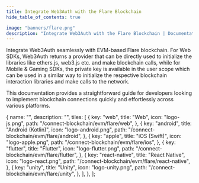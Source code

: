 ```yaml
---
title: Integrate Web3Auth with the Flare Blockchain
hide_table_of_contents: true

image: "banners/flare.png"
description: "Integrate Web3Auth with the Flare Blockchain | Documentation - Web3Auth"
---
```



<SEO
  title="Integrate Web3Auth with the Flare Blockchain"
  description="Integrate Web3Auth with the Flare Blockchain | Documentation - Web3Auth"
  image="https://web3auth.io/docs/banners/flare.png"
  slug="/connect-blockchain/evm/flare"
/>

Integrate Web3Auth seamlessly with EVM-based Flare blockchain. For Web SDKs, Web3Auth returns a
provider that can be directly used to initialize the libraries like ethers.js, web3.js etc. and make
blockchain calls, while for Mobile & Gaming SDKs, the private key is available in the user scope
which can be used in a similar way to initialize the respective blockchain interaction libraries and
make calls to the network.

This documentation provides a straightforward guide for developers looking to implement blockchain
connections quickly and effortlessly across various platforms.

  {
    name: "",
    description: "",
    tiles: [
      {
        key: "web",
        title: "Web",
        icon: "logo-js.png",
        path: "/connect-blockchain/evm/flare/web",
      },
      {
        key: "android",
        title: "Android (Kotlin)",
        icon: "logo-android.png",
        path: "/connect-blockchain/evm/flare/android",
      },
      {
        key: "apple",
        title: "iOS (Swift)",
        icon: "logo-apple.png",
        path: "/connect-blockchain/evm/flare/ios",
      },
      {
        key: "flutter",
        title: "Flutter",
        icon: "logo-flutter.png",
        path: "/connect-blockchain/evm/flare/flutter",
      },
      {
        key: "react-native",
        title: "React Native",
        icon: "logo-react.png",
        path: "/connect-blockchain/evm/flare/react-native",
      },
      {
        key: "unity",
        title: "Unity",
        icon: "logo-unity.png",
        path: "/connect-blockchain/evm/flare/unity",
      },
    ],
  },
];

<Tiles tileGroups={Flare} />
